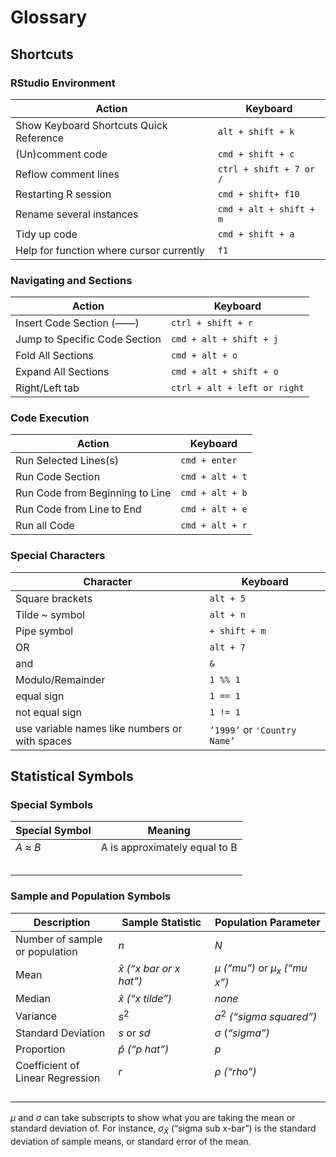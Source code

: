# Glossary

## Shortcuts

### RStudio Environment

| Action                                   | Keyboard                |
|------------------------------------------|-------------------------|
| Show Keyboard Shortcuts Quick Reference  | `alt + shift + k`       |
| (Un)comment code                         | `cmd + shift + c`       |
| Reflow comment lines                     | `ctrl + shift + 7 or /` |
| Restarting R session                     | `cmd + shift+ f10`      |
| Rename several instances                 | `cmd + alt + shift + m` |
| Tidy up code                             | `cmd + shift + a`       |
| Help for function where cursor currently | `f1`                    |

### Navigating and Sections

| Action                        | Keyboard                     |
|-------------------------------|------------------------------|
| Insert Code Section (------)  | `ctrl + shift + r`           |
| Jump to Specific Code Section | `cmd + alt + shift + j`      |
| Fold All Sections             | `cmd + alt + o`              |
| Expand All Sections           | `cmd + alt + shift + o`      |
| Right/Left tab                | `ctrl + alt + left or right` |

### Code Execution

| Action                          | Keyboard        |
|---------------------------------|-----------------|
| Run Selected Lines(s)           | `cmd + enter`   |
| Run Code Section                | `cmd + alt + t` |
| Run Code from Beginning to Line | `cmd + alt + b` |
| Run Code from Line to End       | `cmd + alt + e` |
| Run all Code                    | `cmd + alt + r` |

### Special Characters

| Character                                      | Keyboard                     |
|------------------------------------------------|------------------------------|
| Square brackets                                | `alt + 5`                    |
| Tilde \~ symbol                                | `alt + n`                    |
| Pipe symbol                                    | `+ shift + m`                |
| OR                                             | `alt + 7`                    |
| and                                            | `&`                          |
| Modulo/Remainder                               | `1 %% 1`                     |
| equal sign                                     | `1 == 1`                     |
| not equal sign                                 | `1 != 1`                     |
| use variable names like numbers or with spaces | `’1999’` or `'Country Name’` |

## Statistical Symbols

### Special Symbols

| Special Symbol    | Meaning                       |
|-------------------|-------------------------------|
| $A$ $\approx$ $B$ | A is approximately equal to B |
|                   |                               |
|                   |                               |
|                   |                               |
|                   |                               |
|                   |                               |

### Sample and Population Symbols

| Description                      | Sample Statistic               | Population Parameter                 |
|----------------------------------|--------------------------------|--------------------------------------|
| Number of sample or population   | $n$                            | $N$                                  |
| Mean                             | $\bar{x}$ *("x bar or x hat")* | $\mu$ *("mu")* or $\mu_x$ *("mu x")* |
| Median                           | $\tilde{x}$ *("x tilde")*      | *none*                               |
| Variance                         | $s^2$                          | $\sigma^2$ *("sigma squared")*       |
| Standard Deviation               | $s$ or $sd$                    | $\sigma$ (*"sigma")*                 |
| Proportion                       | $\hat{p}$ *("p hat")*          | $p$                                  |
| Coefficient of Linear Regression | $r$                            | $\rho$ *("rho")*                     |
|                                  |                                |                                      |
|                                  |                                |                                      |
|                                  |                                |                                      |
|                                  |                                |                                      |

$\mu$ and $\sigma$ can take subscripts to show what you are taking the mean or standard deviation of. For instance, $\sigma_{\bar{X}}$ ("sigma sub x-bar") is the standard deviation of sample means, or standard error of the mean.


